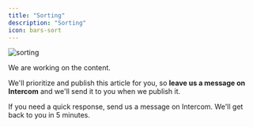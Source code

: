 ```yaml
---
title: "Sorting"
description: "Sorting"
icon: bars-sort
---
```


![sorting](/images/sorting.png)

We are working on the content. 

We'll prioritize and publish this article for you, so **leave us a message on Intercom** and we'll send it to you when we publish it.

If you need a quick response, send us a message on Intercom. We'll get back to you in 5 minutes.